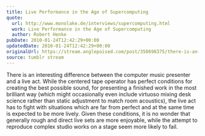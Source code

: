 ```yaml
---
title: Live Performance in the Age of Supercomputing
quote:
  url: http://www.monolake.de/interviews/supercomputing.html
  work: Live Performance in the Age of Supercomputing
  author: Robert Henke
pubDate: 2010-01-24T12:42:29+00:00
updatedDate: 2010-01-24T12:42:29+00:00
originalUrl: https://stream.anglepoised.com/post/350698375/there-is-an-interesting-difference-between-the
source: tumblr stream
---
```


There is an interesting difference between the computer music presenter and a live act. While the centered tape operator has perfect conditions for creating the best possible sound, for presenting a finished work in the most brilliant way (which might occasionally even include virtuoso mixing desk science rather than static adjustment to match room acoustics), the live act has to fight with situations which are far from perfect and at the same time is expected to be more lively. Given these conditions, it is no wonder that generally rough and direct live sets are more enjoyable, while the attempt to reproduce complex studio works on a stage seem more likely to fail.
